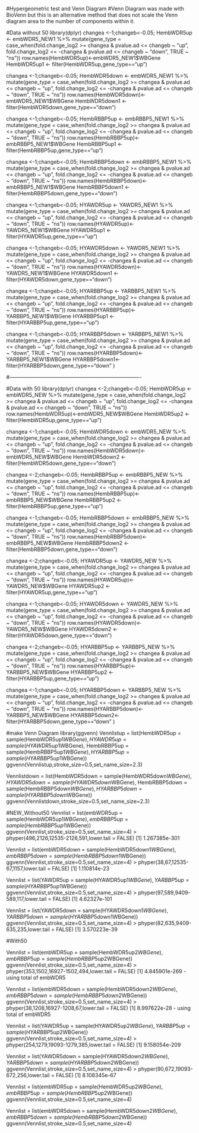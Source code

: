 #Hypergeometric test and Venn Diagram
#Venn Diagram was made with BioVenn but this is an alternative method that does not scale the Venn diagram area to the number of components within it.



#Data without 50
library(dplyr)
changea <-1;changeb<-0.05; HembWDR5up <- embWDR5_NEW1 %>%                         mutate(gene_type = case_when(fold.change_log2 >= changea & pvalue.ad <= changeb ~ "up", fold.change_log2 <= -changea & pvalue.ad <= changeb ~ "down", TRUE ~ "ns"))
row.names(HembWDR5up)<-embWDR5_NEW1$WBGene
HembWDR5up1 <- filter(HembWDR5up,gene_type=="up")

changea <-1;changeb<-0.05; HembWDR5down <- embWDR5_NEW1 %>%                         mutate(gene_type = case_when(fold.change_log2 >= changea & pvalue.ad <= changeb ~ "up", fold.change_log2 <= -changea & pvalue.ad <= changeb ~ "down", TRUE ~ "ns"))
row.names(HembWDR5down)<-embWDR5_NEW1$WBGene
HembWDR5down1 <- filter(HembWDR5down,gene_type=="down")

changea <-1;changeb<-0.05; HembRBBP5up <- embRBBP5_NEW1 %>%                         mutate(gene_type = case_when(fold.change_log2 >= changea & pvalue.ad <= changeb ~ "up", fold.change_log2 <= -changea & pvalue.ad <= changeb ~ "down", TRUE ~ "ns"))
row.names(HembRBBP5up)<-embRBBP5_NEW1$WBGene
HembRBBP5up1 <- filter(HembRBBP5up,gene_type=="up")

changea <-1;changeb<-0.05; HembRBBP5down <- embRBBP5_NEW1 %>%                         mutate(gene_type = case_when(fold.change_log2 >= changea & pvalue.ad <= changeb ~ "up", fold.change_log2 <= -changea & pvalue.ad <= changeb ~ "down", TRUE ~ "ns"))
row.names(HembRBBP5down)<-embRBBP5_NEW1$WBGene
HembRBBP5down1 <- filter(HembRBBP5down,gene_type=="down")

changea <-1;changeb<-0.05; HYAWDR5up <- YAWDR5_NEW1 %>%                         mutate(gene_type = case_when(fold.change_log2 >= changea & pvalue.ad <= changeb ~ "up", fold.change_log2 <= -changea & pvalue.ad <= changeb ~ "down", TRUE ~ "ns"))
row.names(HYAWDR5up)<-YAWDR5_NEW1$WBGene
HYAWDR5up1 <- filter(HYAWDR5up,gene_type=="up") 

changea <-1;changeb<-0.05; HYAWDR5down <- YAWDR5_NEW1 %>%                         mutate(gene_type = case_when(fold.change_log2 >= changea & pvalue.ad <= changeb ~ "up", fold.change_log2 <= -changea & pvalue.ad <= changeb ~ "down", TRUE ~ "ns"))
row.names(HYAWDR5down)<-YAWDR5_NEW1$WBGene
HYAWDR5down1 <- filter(HYAWDR5down,gene_type=="down") 

changea <-1;changeb<-0.05; HYARBBP5up <- YARBBP5_NEW1 %>%                         mutate(gene_type = case_when(fold.change_log2 >= changea & pvalue.ad <= changeb ~ "up", fold.change_log2 <= -changea & pvalue.ad <= changeb ~ "down", TRUE ~ "ns"))
row.names(HYARBBP5up)<-YARBBP5_NEW1$WBGene
HYARBBP5up1 <- filter(HYARBBP5up,gene_type=="up")

changea <-1;changeb<-0.05; HYARBBP5down <- YARBBP5_NEW1 %>%                         mutate(gene_type = case_when(fold.change_log2 >= changea & pvalue.ad <= changeb ~ "up", fold.change_log2 <= -changea & pvalue.ad <= changeb ~ "down", TRUE ~ "ns"))
row.names(HYARBBP5down)<-YARBBP5_NEW1$WBGene
HYARBBP5down1<- filter(HYARBBP5down,gene_type=="down" )

#----------------------------------------------------------------------------

#Data with 50
library(dplyr)
changea <-2;changeb<-0.05; HembWDR5up <- embWDR5_NEW %>%                         mutate(gene_type = case_when(fold.change_log2 >= changea & pvalue.ad <= changeb ~ "up", fold.change_log2 <= -changea & pvalue.ad <= changeb ~ "down", TRUE ~ "ns"))
row.names(HembWDR5up)<-embWDR5_NEW$WBGene
HembWDR5up2 <- filter(HembWDR5up,gene_type=="up")

changea <-1;changeb<-0.05; HembWDR5down <- embWDR5_NEW %>%                         mutate(gene_type = case_when(fold.change_log2 >= changea & pvalue.ad <= changeb ~ "up", fold.change_log2 <= -changea & pvalue.ad <= changeb ~ "down", TRUE ~ "ns"))
row.names(HembWDR5down)<-embWDR5_NEW$WBGene
HembWDR5down2 <- filter(HembWDR5down,gene_type=="down")

changea <-2;changeb<-0.05; HembRBBP5up <- embRBBP5_NEW %>%                         mutate(gene_type = case_when(fold.change_log2 >= changea & pvalue.ad <= changeb ~ "up", fold.change_log2 <= -changea & pvalue.ad <= changeb ~ "down", TRUE ~ "ns"))
row.names(HembRBBP5up)<-embRBBP5_NEW$WBGene
HembRBBP5up2 <- filter(HembRBBP5up,gene_type=="up")

changea <-1;changeb<-0.05; HembRBBP5down <- embRBBP5_NEW %>%                         mutate(gene_type = case_when(fold.change_log2 >= changea & pvalue.ad <= changeb ~ "up", fold.change_log2 <= -changea & pvalue.ad <= changeb ~ "down", TRUE ~ "ns"))
row.names(HembRBBP5down)<-embRBBP5_NEW$WBGene
HembRBBP5down2 <- filter(HembRBBP5down,gene_type=="down")

changea <-2;changeb<-0.05; HYAWDR5up <- YAWDR5_NEW %>%                         mutate(gene_type = case_when(fold.change_log2 >= changea & pvalue.ad <= changeb ~ "up", fold.change_log2 <= -changea & pvalue.ad <= changeb ~ "down", TRUE ~ "ns"))
row.names(HYAWDR5up)<-YAWDR5_NEW$WBGene
HYAWDR5up2 <- filter(HYAWDR5up,gene_type=="up") 

changea <-1;changeb<-0.05; HYAWDR5down <- YAWDR5_NEW %>%                         mutate(gene_type = case_when(fold.change_log2 >= changea & pvalue.ad <= changeb ~ "up", fold.change_log2 <= -changea & pvalue.ad <= changeb ~ "down", TRUE ~ "ns"))
row.names(HYAWDR5down)<-YAWDR5_NEW$WBGene
HYAWDR5down2 <- filter(HYAWDR5down,gene_type=="down") 

changea <-2;changeb<-0.05; HYARBBP5up <- YARBBP5_NEW %>%                         mutate(gene_type = case_when(fold.change_log2 >= changea & pvalue.ad <= changeb ~ "up", fold.change_log2 <= -changea & pvalue.ad <= changeb ~ "down", TRUE ~ "ns"))
row.names(HYARBBP5up)<-YARBBP5_NEW$WBGene
HYARBBP5up2 <- filter(HYARBBP5up,gene_type=="up")

changea <-1;changeb<-0.05; HYARBBP5down <- YARBBP5_NEW %>%                         mutate(gene_type = case_when(fold.change_log2 >= changea & pvalue.ad <= changeb ~ "up", fold.change_log2 <= -changea & pvalue.ad <= changeb ~ "down", TRUE ~ "ns"))
row.names(HYARBBP5down)<-YARBBP5_NEW$WBGene
HYARBBP5down2<- filter(HYARBBP5down,gene_type=="down" )

#make Venn Diagram
library(ggvenn)
 Vennlistup = list(HembWDR5up = sample(HembWDR5up1$WBGene),                                      HYAWDR5up = sample(HYAWDR5up1$WBGene),                                     HembRBBP5up = sample(HembRBBP5up1$WBGene),                                   HYARBBP5up = sample(HYARBBP5up1$WBGene))
ggvenn(Vennlistup,stroke_size=0.5,set_name_size=2.3)

 Vennlistdown = list(HembWDR5down = sample(HembWDR5down$WBGene),                                      HYAWDR5down = sample(HYAWDR5down$WBGene),                                     HembRBBP5down = sample(HembRBBP5down$WBGene),                                   HYARBBP5down = sample(HYARBBP5down$WBGene))
ggvenn(Vennlistdown,stroke_size=0.5,set_name_size=2.3)


#NEW_Without50
Vennlist = list(embWDR5up = sample(HembWDR5up1$WBGene),                                      embRBBP5up = sample(HembRBBP5up1$WBGene))
ggvenn(Vennlist,stroke_size=0.5,set_name_size=4)
> phyper(496,2126,12535-2126,591,lower.tail = FALSE)
[1] 1.267385e-301

Vennlist = list(embWDR5down = sample(HembWDR5down1$WBGene),                                      embRBBP5down= sample(HembRBBP5down1$WBGene))
ggvenn(Vennlist,stroke_size=0.5,set_name_size=4)
>  phyper(38,67,12535-67,1157,lower.tail = FALSE)
[1] 1.110814e-23

Vennlist = list(YAWDR5up = sample(HYAWDR5up1$WBGene),                                      YARBBP5up = sample(HYARBBP5up1$WBGene))
ggvenn(Vennlist,stroke_size=0.5,set_name_size=4)
> phyper(97,589,9409-589,117,lower.tail = FALSE)
[1] 4.62327e-101

Vennlist = list(YAWDR5down = sample(HYAWDR5down1$WBGene),                                      YARBBP5down = sample(HYARBBP5down1$WBGene))
ggvenn(Vennlist,stroke_size=0.5,set_name_size=4)
>  phyper(82,635,9409-635,235,lower.tail = FALSE)
[1] 3.570223e-39

#With50

Vennlist = list(embWDR5up = sample(HembWDR5up2$WBGene),                                      embRBBP5up = sample(HembRBBP5up2$WBGene))
ggvenn(Vennlist,stroke_size=0.5,set_name_size=4)
> phyper(353,1502,16927-1502,494,lower.tail = FALSE)
[1] 4.845901e-269 - using total of embWDR5

Vennlist = list(embWDR5down = sample(HembWDR5down2$WBGene),                                 embRBBP5down=sample(HembRBBP5down2$WBGene))
ggvenn(Vennlist,stroke_size=0.5,set_name_size=4)
> phyper(38,1208,16927-1208,67,lower.tail = FALSE)
[1] 8.997622e-28 - using total of embWDR5

Vennlist = list(YAWDR5up = sample(HYAWDR5up2$WBGene),                                      YARBBP5up = sample(HYARBBP5up2$WBGene))
ggvenn(Vennlist,stroke_size=0.5,set_name_size=4)
>  phyper(254,1279,19093-1279,385,lower.tail = FALSE)
[1] 9.158054e-209

Vennlist = list(YAWDR5down = sample(HYAWDR5down2$WBGene),                                      YARBBP5down = sample(HYARBBP5down2$WBGene))
ggvenn(Vennlist,stroke_size=0.5,set_name_size=4)
> phyper(90,672,19093-672,256,lower.tail = FALSE)
[1] 8.108345e-67

Vennlist = list(embWDR5up = sample(HembWDR5up2$WBGene),                                      embRBBP5up = sample(HembRBBP5up2$WBGene))
ggvenn(Vennlist,stroke_size=0.5,set_name_size=4)


Vennlist = list(embWDR5down = sample(HembWDR5down2$WBGene),                                      embRBBP5down= sample(HembRBBP5down2$WBGene))
ggvenn(Vennlist,stroke_size=0.5,set_name_size=4)